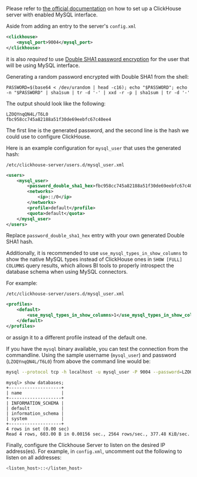Please refer to [the official documentation](/interfaces/mysql)
on how to set up a ClickHouse server with enabled MySQL interface.

Aside from adding an entry to the server's `config.xml`

```xml
<clickhouse>
    <mysql_port>9004</mysql_port>
</clickhouse>
```

it is also _required_ to use
[Double SHA1 password encryption](/operations/settings/settings-users#user-namepassword)
for the user that will be using MySQL interface.

Generating a random password encrypted with Double SHA1 from the shell:

```shell
PASSWORD=$(base64 < /dev/urandom | head -c16); echo "$PASSWORD"; echo -n "$PASSWORD" | sha1sum | tr -d '-' | xxd -r -p | sha1sum | tr -d '-'
```

The output should look like the following:

```
LZOQYnqQN4L/T6L0
fbc958cc745a82188a51f30de69eebfc67c40ee4
```

The first line is the generated password, and the second line is the hash we could use to configure ClickHouse.

Here is an example configuration for `mysql_user` that uses the generated hash:

`/etc/clickhouse-server/users.d/mysql_user.xml`

```xml
<users>
    <mysql_user>
        <password_double_sha1_hex>fbc958cc745a82188a51f30de69eebfc67c40ee4</password_double_sha1_hex>
        <networks>
            <ip>::/0</ip>
        </networks>
        <profile>default</profile>
        <quota>default</quota>
    </mysql_user>
</users>
```

Replace `password_double_sha1_hex` entry with your own generated Double SHA1 hash.

Additionally, it is recommended to use `use_mysql_types_in_show_columns`
to show the native MySQL types instead of ClickHouse ones in `SHOW [FULL] COLUMNS` query results,
which allows BI tools to properly introspect the database schema when using MySQL connectors.

For example:

`/etc/clickhouse-server/users.d/mysql_user.xml`

```xml
<profiles>
    <default>
        <use_mysql_types_in_show_columns>1</use_mysql_types_in_show_columns>
    </default>
</profiles>
```

or assign it to a different profile instead of the default one.

If you have the `mysql` binary available, you can test the connection from the commandline.
Using the sample username (`mysql_user`) and password (`LZOQYnqQN4L/T6L0`) from above the command line would be:

```bash
mysql --protocol tcp -h localhost -u mysql_user -P 9004 --password=LZOQYnqQN4L/T6L0
```

```
mysql> show databases;
+--------------------+
| name               |
+--------------------+
| INFORMATION_SCHEMA |
| default            |
| information_schema |
| system             |
+--------------------+
4 rows in set (0.00 sec)
Read 4 rows, 603.00 B in 0.00156 sec., 2564 rows/sec., 377.48 KiB/sec.
```

Finally, configure the Clickhouse Server to listen on the desired IP address(es). For example, in `config.xml`, uncomment out the following to listen on all addresses:

```bash
<listen_host>::</listen_host> 
```
